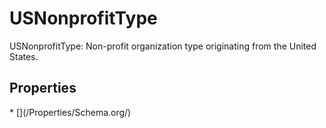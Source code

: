   
# USNonprofitType

USNonprofitType: Non-profit organization type originating from the United States.

## Properties

<Grid>
* [](/Properties/Schema.org/)
</Grid>


